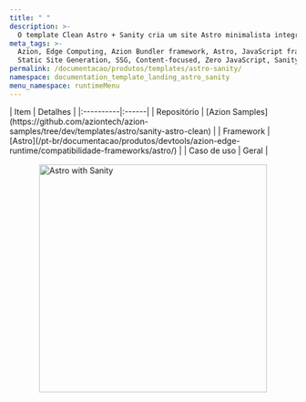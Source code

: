 ```yaml
---
title: " "
description: >-
  O template Clean Astro + Sanity cria um site Astro minimalista integrado ao Sanity.io para gerenciamento de conteúdo.
meta_tags: >-
  Azion, Edge Computing, Azion Bundler framework, Astro, JavaScript frameworks,
  Static Site Generation, SSG, Content-focused, Zero JavaScript, Sanity
permalink: /documentacao/produtos/templates/astro-sanity/
namespace: documentation_template_landing_astro_sanity
menu_namespace: runtimeMenu
---
```



<div class="[&_.flex.flex-col]:!gap-4 [&_.flex.flex-col]:md:!gap-8 [&_.flex.flex-col]:2xl:!gap-16">
  <HeroHome
    title="Astro com Sanity"
    description="O template Clean Astro + Sanity cria um site Astro minimalista integrado ao Sanity.io para gerenciamento de conteúdo."
    logos={[]}
    buttons={[
      { label: "Deploy template", link: "https://console.azion.com/create/sanity/clean-astro-sanity-app", outlined: false, icon: "ai ai-azion", iconPos: "left", icon: "ai ai-azion", iconPos: "left" }
      { label: "Ver demo", link: "https://r3l8ggsruy.map.azionedge.net/" , severity: "secondary" }
    ]}
  />
</div>

<div style="display: flex; gap: 1rem; align-items: center; flex-direction: row; flex-wrap: wrap;">
  <div style="flex: 1; min-width: 300px;">
    | Item | Detalhes |
    |:----------|:------|
    | Repositório | [Azion Samples](https://github.com/aziontech/azion-samples/tree/dev/templates/astro/sanity-astro-clean) |
    | Framework | [Astro](/pt-br/documentacao/produtos/devtools/azion-edge-runtime/compatibilidade-frameworks/astro/) |
    | Caso de uso | Geral |
  </div>
  <div style="display: flex; justify-content: center; align-items: center; flex: 1; min-width: 300px;">
    <img src="/assets/docs/images/uploads/template-showcase/astro/astro-sanity.png" width="400" alt="Astro with Sanity" style="max-width: 100%; height: auto;" />
  </div>
</div>
